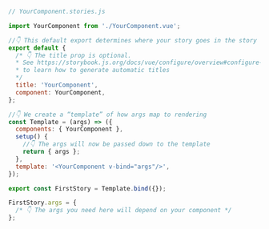 ```js
// YourComponent.stories.js

import YourComponent from './YourComponent.vue';

//👇 This default export determines where your story goes in the story list
export default {
  /* 👇 The title prop is optional.
  * See https://storybook.js.org/docs/vue/configure/overview#configure-story-loading
  * to learn how to generate automatic titles
  */
  title: 'YourComponent',
  component: YourComponent,
};

//👇 We create a “template” of how args map to rendering
const Template = (args) => ({
  components: { YourComponent },
  setup() {
    //👇 The args will now be passed down to the template
    return { args };
  },
  template: '<YourComponent v-bind="args"/>',
});

export const FirstStory = Template.bind({});

FirstStory.args = {
  /* 👇 The args you need here will depend on your component */
};
```